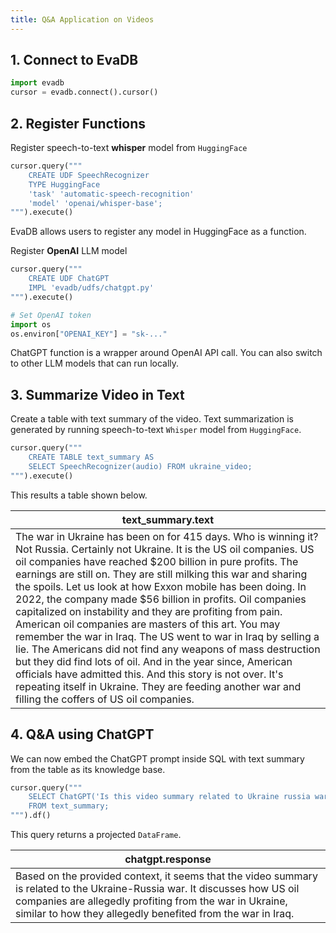 ```yaml
---
title: Q&A Application on Videos
---
```


## 1. Connect to EvaDB

```python
import evadb
cursor = evadb.connect().cursor()
```

## 2. Register Functions 

Register speech-to-text **whisper** model from `HuggingFace` 
```python
cursor.query("""
    CREATE UDF SpeechRecognizer 
    TYPE HuggingFace 
    'task' 'automatic-speech-recognition' 
    'model' 'openai/whisper-base';
""").execute()
```

<Note>
    EvaDB allows users to register any model in HuggingFace as a function.
</Note>

Register **OpenAI** LLM model 

```python
cursor.query("""
    CREATE UDF ChatGPT
    IMPL 'evadb/udfs/chatgpt.py'
""").execute()

# Set OpenAI token
import os
os.environ["OPENAI_KEY"] = "sk-..."
```

<Note>    
    ChatGPT function is a wrapper around OpenAI API call. You can also switch to other LLM models that can run locally.
</Note>

## 3. Summarize Video in Text

Create a table with text summary of the video. 
Text summarization is generated by running speech-to-text ``Whisper`` model from ``HuggingFace``.

```python
cursor.query("""
    CREATE TABLE text_summary AS 
    SELECT SpeechRecognizer(audio) FROM ukraine_video; 
""").execute()
```

This results a table shown below. 


| text_summary.text | 
|-------------------------------------------------------------------------------------| 
| The war in Ukraine has been on for 415 days. Who is winning it? Not Russia. Certainly not Ukraine. It is the US oil companies. US oil companies have reached \$200 billion in pure profits. The earnings are still on. They are still milking this war and sharing the spoils. Let us look at how Exxon mobile has been doing. In 2022, the company made $56 billion in profits. Oil companies capitalized on instability and they are profiting from pain. American oil companies are masters of this art. You may remember the war in Iraq. The US went to war in Iraq by selling a lie. The Americans did not find any weapons of mass destruction but they did find lots of oil. And in the year since, American officials have admitted this. And this story is not over. It's repeating itself in Ukraine. They are feeding another war and filling the coffers of US oil companies.  | 

  

## 4. Q&A using ChatGPT

We can now embed the ChatGPT prompt inside SQL with text summary from the table as its knowledge base.

```python
cursor.query("""
    SELECT ChatGPT('Is this video summary related to Ukraine russia war', text) 
    FROM text_summary;
""").df()
```

This query returns a projected ``DataFrame``.

| chatgpt.response | 
|-------------------------------------------------------------------------------------| 
| Based on the provided context, it seems that the video summary is related to the Ukraine-Russia war. It discusses how US oil companies are allegedly profiting from the war in Ukraine, similar to how they allegedly benefited from the war in Iraq. | 